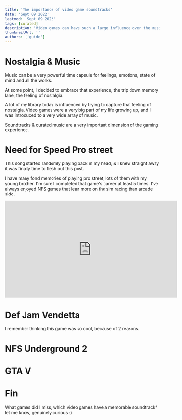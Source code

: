 ```yaml
---
title: 'The importance of video game soundtracks'
date: 'Sept 09 2022'
lastmod: 'Sept 09 2022'
tags: [curated]
description: 'Video games can have such a large influence over the music someone will listen to over time. PS - This post is big part nostalgia'
thumbnailUrl: ''
authors: ['guide']
---
```


# Nostalgia & Music
Music can be a very powerful time capsule for feelings, emotions, state of mind and all the works.

At some point, I decided to embrace that experience, the trip down memory lane, the feeling of nostalgia.

A lot of my library today is influenced by trying to capture that feeling of nostalgia. Video games were a very big part of my life growing up, and I was introduced to a very wide array of music. 

Soundtracks & curated music are a very important dimension of the gaming experience.

# Need for Speed Pro street 
This song started randomly playing back in my head, & I knew straight away it was finally time to flesh out this post.

I have many fond memories of playing pro street, lots of them with my young brother. I'm sure I completed that game's career at least 5 times.
I've always enjoyed NFS games that lean more on the sim racing than arcade side. 

<iframe width="560" height="315" src="https://www.youtube-nocookie.com/embed/KIZsjGZJBPI" title="YouTube video player" frameBorder="0" allow="accelerometer; autoplay; clipboard-write; encrypted-media; gyroscope; picture-in-picture" allowFullscreen></iframe>

# Def Jam Vendetta
I remember thinking this game was so cool, because of 2 reasons.

# NFS Underground 2

# GTA V
<Track 
    url={'0rTXIYXmMd9NWSJQM0w0K3'} 
    genres={['footwork']} 
    blurb='around the time I started paying more attention to my interest in more experimental sounds'
/>

# Fin
What games did I miss, which video games have a memorable soundtrack? let me know, genuinely curious :)